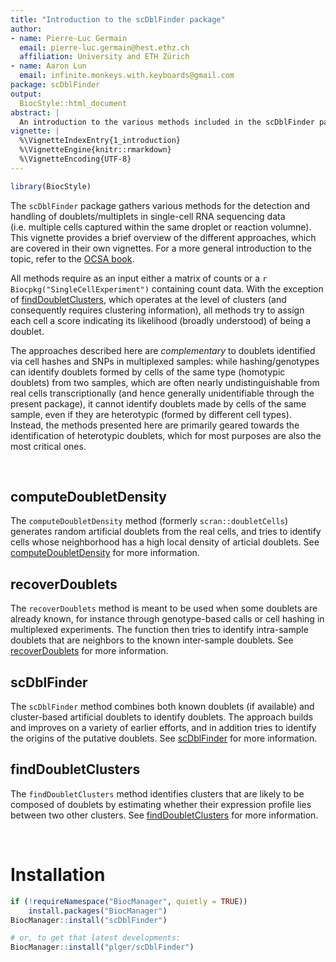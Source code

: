 ```yaml
---
title: "Introduction to the scDblFinder package"
author:
- name: Pierre-Luc Germain
  email: pierre-luc.germain@hest.ethz.ch
  affiliation: University and ETH Zürich
- name: Aaron Lun
  email: infinite.monkeys.with.keyboards@gmail.com
package: scDblFinder
output:
  BiocStyle::html_document
abstract: |
  An introduction to the various methods included in the scDblFinder package.
vignette: |
  %\VignetteIndexEntry{1_introduction}
  %\VignetteEngine{knitr::rmarkdown}
  %\VignetteEncoding{UTF-8}
---
```


```r
library(BiocStyle)
```

The `scDblFinder` package gathers various methods for the detection and handling of doublets/multiplets in single-cell RNA sequencing data (i.e. multiple cells captured within the same droplet or reaction volumne). This vignette provides a brief overview of the different approaches, which are covered in their own vignettes. For a more general introduction to the topic, refer to the [OCSA book](https://osca.bioconductor.org/doublet-detection.html).

All methods require as an input either a matrix of counts or a `r Biocpkg("SingleCellExperiment")` containing count data. With the exception of [findDoubletClusters](findDoubletClusters.html), which operates at the level of clusters (and consequently requires clustering information), all methods try to assign each cell a score indicating its likelihood (broadly understood) of being a doublet.

The approaches described here are _complementary_ to doublets identified via cell hashes and SNPs in multiplexed samples: while hashing/genotypes can identify doublets formed by cells of the same type (homotypic doublets) from two samples, which are often nearly undistinguishable from real cells transcriptionally (and hence generally unidentifiable through the present package), it cannot identify doublets made by cells of the same sample, even if they are heterotypic (formed by different cell types). Instead, the methods presented here are primarily geared towards the identification of heterotypic doublets, which for most purposes are also the most critical ones.

<br/>

## computeDoubletDensity

The `computeDoubletDensity` method (formerly `scran::doubletCells`) generates random artificial doublets from the real cells, and tries to identify cells whose neighborhood has a high local density of articial doublets. See [computeDoubletDensity](computeDoubletDensity.html) for more information.

## recoverDoublets

The `recoverDoublets` method is meant to be used when some doublets are already known, for instance through genotype-based calls or cell hashing in multiplexed experiments. The function then tries to identify intra-sample doublets that are neighbors to the known inter-sample doublets. See [recoverDoublets](recoverDoublets.html) for more information.

## scDblFinder

The `scDblFinder` method combines both known doublets (if available) and cluster-based artificial doublets to identify doublets. The approach builds and improves on a variety of earlier efforts, and in addition tries to identify the origins of the putative doublets. See [scDblFinder](scDblFinder.html) for more information.

## findDoubletClusters

The `findDoubletClusters` method identifies clusters that are likely to be composed of doublets by estimating whether their expression profile lies between two other clusters. See [findDoubletClusters](findDoubletClusters.html) for more information.

<br/>

# Installation

```r
if (!requireNamespace("BiocManager", quietly = TRUE))
    install.packages("BiocManager")
BiocManager::install("scDblFinder")

# or, to get that latest developments:
BiocManager::install("plger/scDblFinder")
```
